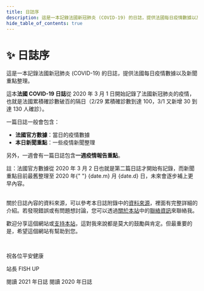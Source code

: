 ```yaml
---
title: 日誌序
description: 這是一本記錄法國新冠肺炎 (COVID-19) 的日誌，提供法國每日疫情數據以及新聞重點整理
hide_table_of_contents: true
---
```



<h1 className="pages--h1">✨ 日誌序</h1>

這是一本記錄法國新冠肺炎 (COVID-19) 的日誌，提供法國每日疫情數據以及新聞重點整理。

這本**法國 COVID-19 日誌**從 2020 年 3 月 1 日開始記錄了法國新冠肺炎的疫情，也就是法國累積確診數破百的隔日（2/29 累積確診數到達 100，3/1 又新增 30 到達 130 人確診）。

一篇日誌一般會包含：

- **法國官方數據**：當日的疫情數據
- **本日新聞重點**：一些疫情新聞整理

另外，一週會有一篇日誌包含**一週疫情報告重點**。

<div className="comment--translc_gray">
  註：法國官方數據從 2020 年 3 月 2 日也就是第二篇日誌才開始有記錄，而新聞重點目前最舊整理至 2020 年{" "}
  <span>{date.m}</span> 月 <span>{date.d}</span> 日，未來會逐步補上更早內容。
</div>
<br />

關於日誌內容的資料來源，可以參考本日誌附錄中的[資料來源](digest/sources)，裡面有完整詳細的介紹。若發現錯誤或有問題想討論，您可以透過[關於本站](about)中的[聯絡資訊](about#contact)來聯絡我。

歡迎分享這個網站或[支持本站](about#support-this-website)，這對我來說都是莫大的鼓勵與肯定。但最重要的是，希望這個網站有幫助到您。

<br />

祝各位平安健康

站長 FISH UP

<div className="flex-center--wrap">
  <Link className="button button--primary button--lg margin--sm" to="/digest/2021/" title="開始閱讀 2021 年日誌">
    閱讀 2021 年日誌
  </Link>
  <Link
    className="button button--primary button--outline button--lg margin--sm"
    to="/digest/2020/december/31"
    title="開始閱讀 2020 年日誌"
  >
    閱讀 2020 年日誌
  </Link>
</div>
